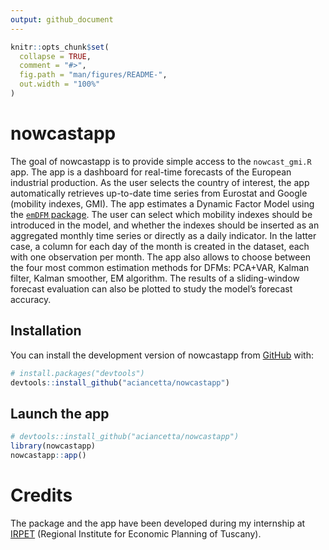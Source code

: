 ```yaml
---
output: github_document
---
```


<!-- README.md is generated from README.Rmd. Please edit that file -->

```r
knitr::opts_chunk$set(
  collapse = TRUE,
  comment = "#>",
  fig.path = "man/figures/README-",
  out.width = "100%"
)
```

# nowcastapp

<!-- badges: start -->
<!-- badges: end -->

The goal of nowcastapp is to provide simple access to the `nowcast_gmi.R` app. The app is a dashboard for real-time forecasts of the European industrial production. As the user selects the country of interest, the app automatically retrieves up-to-date time series from Eurostat and Google (mobility indexes, GMI). The app estimates a Dynamic Factor Model using the [`emDFM` package](https://github.com/aciancetta/emDFM). The user can select which mobility indexes should be introduced in the model, and whether the indexes should be inserted as an aggregated monthly time series or directly as a daily indicator. In the latter case, a column for each day of the month is created in the dataset, each with one observation per month. The app also allows to choose between the four most common estimation methods for DFMs: PCA+VAR, Kalman filter, Kalman smoother, EM algorithm. The results of a sliding-window forecast evaluation can also be plotted to study the model's forecast accuracy.    

## Installation

You can install the development version of nowcastapp from [GitHub](https://github.com/) with:

``` r
# install.packages("devtools")
devtools::install_github("aciancetta/nowcastapp")
```

## Launch the app

```r
# devtools::install_github("aciancetta/nowcastapp")
library(nowcastapp)
nowcastapp::app()
```


# Credits

The package and the app have been developed during my internship at [IRPET](http://www.irpet.it/) (Regional Institute for Economic Planning of Tuscany).
